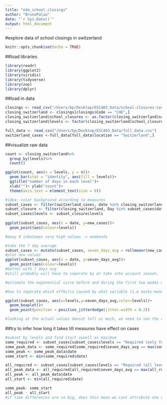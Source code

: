 ```yaml
---
title: "eda_school_closings"
author: "BrunoPalau"
date: "`r Sys.Date()`"
output: html_document
---
```


#explore data of school closings in switzerland
```r
knitr::opts_chunk$set(echo = TRUE)
```

##load libraries
```r
library(readr)
library(ggplot2)
library(viridis)
library(tidyverse)
library(zoo)
library(dplyr)
```

##load in data
```r
closings <- read_csv("/Users/bp/Desktop/ESC403_Data/school-closures-covid.csv")
closing_switzerland <- closings[closings$Code == "CHE",]
closing_switzerland$school_closures <- as.factor(closing_switzerland$school_closures)
closing_switzerland$levels <- factor(closing_switzerland$school_closures, levels=c(0,1,2,3), labels=c("No measures", "Recommended", "Required (only for some levels)", "Required (all levels)"))

full_data <- read_csv("/Users/bp/Desktop/ESC403_Data/full_data.csv")
switzerland_cases <-full_data[full_data$location == "Switzerland",]
```


##visualize raw data
```r
count <- closing_switzerland%>%
  group_by(levels)%>%
  count()

ggplot(count, aes(x = levels, y = n))+
  geom_bar(stat = "identity", aes(fill = levels))+
  ggtitle("number of days in each level")+
  xlab("")+ ylab("count")+
  theme(axis.text = element_text(size = 6))

```

```r
#idea: color background according to measures
subset_cases <- filter(switzerland_cases, date %in% closing_switzerland$Day)
subset_closure <- filter(closing_switzerland, Day %in% subset_cases$date)
subset_cases$levels <- subset_closure$levels
  
ggplot(subset_cases, aes(x = date, y=new_cases))+
  geom_point(aes(colour=levels))

#many 0 inbetween very high values -> weekends
```

```r
#take the 7 day average
subset_cases <- mutate(subset_cases, seven_days_avg = rollmeanr(new_cases,k=7,fill=c(0,0,0,0,0,0)))
#plot new values
ggplot(subset_cases, aes(x = date, y=seven_days_avg))+
  geom_point(aes(colour=levels))
#better with 7 days avg
#still probably will have to seperate by or take into account season.

#estimate the exponential curve before and during the first two weeks of changes in measures, and then the estimate after measure.

#how to seperate which effectis caused by what variable (i.e masks-mandate during lockdowns no real effect?)
```

```r
ggplot(subset_cases, aes(x=levels,y=seven_days_avg,color=levels))+
  geom_boxplot()+
  geom_point(position = position_jitterdodge(jitter.width = 0.2))

#looking at the actual values doesnt tell us much, we need to see the changes in the gradient/prediction -> split into many sensible parts (maybe such a way that we have all combinations of measures)
```
##try to infer how long it takes till measures have effect on cases
```r
#subset by levels and find start aswell as maximum
some_required <- subset_cases[subset_cases$levels == "Required (only for some levels)",]
some_peak_data <- some_required[some_required$seven_days_avg == max(some_required$seven_days_avg),]
some_peak <- some_peak_data$date
some_start <- min(some_required$date)

all_required <- subset_cases[subset_cases$levels == "Required (all levels)",]
all_peak_data <- all_required[all_required$seven_days_avg == max(all_required$seven_days_avg),]
all_peak <- all_peak_data$date
all_start <- min(all_required$date)

some_peak- some_start
all_peak - all_start
#if time differences are so big, does this mean we cant attribute one of the effects to the measure taken or different stringency levels take different time to have an effect?
```
